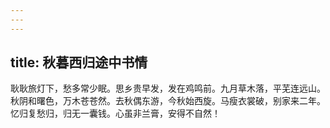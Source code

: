 ```yaml
---
---
---
```

title: 秋暮西归途中书情
---



耿耿旅灯下，愁多常少眠。思乡贵早发，发在鸡鸣前。九月草木落，平芜连远山。秋阴和曙色，万木苍苍然。去秋偶东游，今秋始西旋。马瘦衣裳破，别家来二年。忆归复愁归，归无一囊钱。心虽非兰膏，安得不自然！